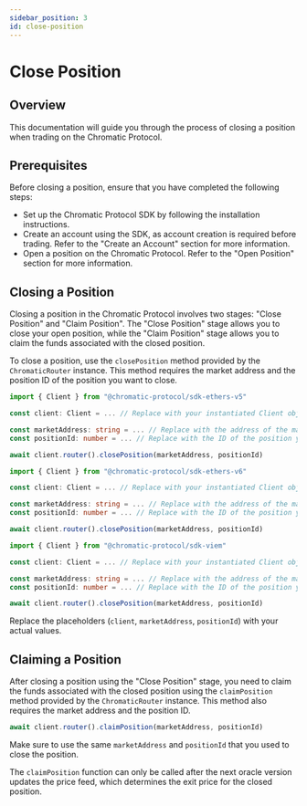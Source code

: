 ```yaml
---
sidebar_position: 3
id: close-position
---
```



# Close Position

## Overview

This documentation will guide you through the process of closing a position when trading on the Chromatic Protocol.

## Prerequisites

Before closing a position, ensure that you have completed the following steps:

- Set up the Chromatic Protocol SDK by following the installation instructions.
- Create an account using the SDK, as account creation is required before trading. Refer to the "Create an Account" section for more information.
- Open a position on the Chromatic Protocol. Refer to the "Open Position" section for more information.

## Closing a Position

Closing a position in the Chromatic Protocol involves two stages: "Close Position" and "Claim Position". The "Close Position" stage allows you to close your open position, while the "Claim Position" stage allows you to claim the funds associated with the closed position.

To close a position, use the `closePosition` method provided by the `ChromaticRouter` instance. This method requires the market address and the position ID of the position you want to close.

<Tabs>

<TabItem value="ts ethers-v5" label="ethers-v5">

```ts ethers-v5
import { Client } from "@chromatic-protocol/sdk-ethers-v5"

const client: Client = ... // Replace with your instantiated Client object

const marketAddress: string = ... // Replace with the address of the market containing the position
const positionId: number = ... // Replace with the ID of the position you want to close

await client.router().closePosition(marketAddress, positionId)
```

</TabItem>

<TabItem value="ts ethers-v6" label="ethers-v6">

```ts ethers-v6
import { Client } from "@chromatic-protocol/sdk-ethers-v6"

const client: Client = ... // Replace with your instantiated Client object

const marketAddress: string = ... // Replace with the address of the market containing the position
const positionId: number = ... // Replace with the ID of the position you want to close

await client.router().closePosition(marketAddress, positionId)
```

</TabItem>

<TabItem value="ts viem" label="viem">

```ts viem
import { Client } from "@chromatic-protocol/sdk-viem"

const client: Client = ... // Replace with your instantiated Client object

const marketAddress: string = ... // Replace with the address of the market containing the position
const positionId: number = ... // Replace with the ID of the position you want to close

await client.router().closePosition(marketAddress, positionId)
```

</TabItem>

</Tabs>

Replace the placeholders (`client`, `marketAddress`, `positionId`) with your actual values.

## Claiming a Position

After closing a position using the "Close Position" stage, you need to claim the funds associated with the closed position using the `claimPosition` method provided by the `ChromaticRouter` instance. This method also requires the market address and the position ID.

```ts
await client.router().claimPosition(marketAddress, positionId)
```

Make sure to use the same `marketAddress` and `positionId` that you used to close the position.

The `claimPosition` function can only be called after the next oracle version updates the price feed, which determines the exit price for the closed position.
